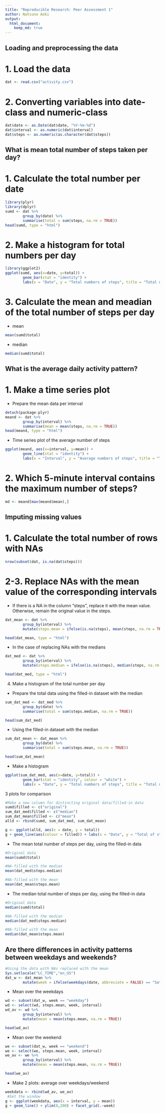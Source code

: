 ```yaml
---
title: "Reproducible Research: Peer Assessment 1"
author: Natsuno Aoki
output: 
  html_document:
    keep_md: true
---
```



## Loading and preprocessing the data
# 1. Load the data
```r
dat <- read.csv("activity.csv")
```
# 2. Converting variables into date-class and numeric-class
```r
dat$date <- as.Date(dat$date, "%Y-%m-%d")
dat$interval <- as.numeric(dat$interval)
dat$steps <- as.numeric(as.character(dat$steps))
```

## What is mean total number of steps taken per day?
# 1. Calculate the total number per date
```r
library(plyr)
library(dplyr)
sumd <- dat %>%
        group_by(date) %>%
        summarise(total = sum(steps, na.rm = TRUE))
head(sumd, type = "html")
```
# 2. Make a histogram for total numbers per day
```r
library(ggplot2)
ggplot(sumd, aes(x=date, y=total)) + 
        geom_bar(stat = "identity") +
        labs(x = "Date", y = "Total numbers of steps", title = "Total numbers per day")
```

# 3. Calculate the mean and meadian of the total number of steps per day
 - mean
```r
mean(sumd$total)
```
 - median
```r
median(sumd$total)
```
## What is the average daily activity pattern?
# 1. Make a time series plot
 - Prepare the mean data per interval
```r
detach(package:plyr)
meand <- dat %>%
        group_by(interval) %>%
        summarise(mean = mean(steps, na.rm = TRUE))
head(meand, type = "html")
```
 - Time series plot of the average number of steps
```r
ggplot(meand, aes(x=interval, y=mean)) + 
        geom_line(stat = "identity") +
        labs(x = "Interval", y = "Average numbers of steps", title = "Time series plot of the average number of steps")
```

# 2. Which 5-minute interval contains the maximum number of steps?
```r
md <- meand[max(meand$mean),]
```

## Imputing missing values
# 1. Calculate the total number of rows with NAs
```r
nrow(subset(dat, is.na(dat$steps)))
```
# 2-3. Replace NAs with the mean value of the corresponding intervals
 - If there is a NA in the column "steps", replace it with the mean value. Otherwise, remain the original value in the steps.
```r
dat_mean <- dat %>%
        group_by(interval) %>%
        mutate(steps.mean = ifelse(is.na(steps), mean(steps, na.rm = TRUE), steps))

head(dat_mean, type = "html")
```
 - In the case of replacing NAs with the medians
```r
dat_med <- dat %>%
        group_by(interval) %>%
        mutate(steps.median = ifelse(is.na(steps), median(steps, na.rm = TRUE), steps))

head(dat_med, type = "html")
```
4. Make a histogram of the total number per day
 - Prepare the total data using the filled-in dataset with the median
```r
sum_dat_med <- dat_med %>%
        group_by(date) %>%
        summarise(total = sum(steps.median, na.rm = TRUE))

head(sum_dat_med)
```

- Using the filled-in dataset with the median
```r
sum_dat_mean <- dat_mean %>%
        group_by(date) %>%
        summarise(total = sum(steps.mean, na.rm = TRUE))

head(sum_dat_mean)
```

 - Make a histogram
```r
ggplot(sum_dat_med, aes(x=date, y=total)) + 
        geom_bar(stat = "identity", colour = "white") +
        labs(x = "Date", y = "Total numbers of steps", title = "Total numbers per day")
```

3 plots for comparison
```r
#Make a new column for distincting original data/filled-in data
sumd$filled <- c("original")
sum_dat_med$filled <- c("median")
sum_dat_mean$filled <- c("mean")
alld <- rbind(sumd, sum_dat_med, sum_dat_mean)

g <- ggplot(alld, aes(x = date, y = total))
g + geom_line(aes(colour = filled)) + labs(x = "Date", y = "Total of steps", title = "Comparison of the original data with NA / without NA")
```

 - The mean total number of steps per day, using the filled-in data
```r
#Original data
mean(sumd$total)

#NA-filled with the median
mean(dat_med$steps.median)

#NA-filled with the mean
mean(dat_mean$steps.mean)
```

 - The median total number of steps per day, using the filled-in data
```r
#Original data
median(sumd$total)

#NA-filled with the median
median(dat_med$steps.median)

#NA-filled with the mean
median(dat_mean$steps.mean)
```


## Are there differences in activity patterns between weekdays and weekends?

```r
#Using the data with NAs replaced with the mean
Sys.setlocale("LC_TIME","en_US")
dat_w <- dat_mean %>%
        mutate(week = ifelse(weekdays(date, abbreviate = FALSE) == "Saturday", "weekend", ifelse(weekdays(date, abbreviate = FALSE) == "Sunday", "weekend","weekday")))
```

 - Mean over the weekdays
```r
wd <- subset(dat_w, week == "weekday")
wd <- select(wd, steps.mean, week, interval)
wd_av <- wd %>%
        group_by(interval) %>%
        mutate(mean = mean(steps.mean, na.rm = TRUE))

head(wd_av)
```
 
 - Mean over the weekend
```r
we <- subset(dat_w, week == "weekend")
we <- select(we, steps.mean, week, interval)
we_av <- we %>%
        group_by(interval) %>%
        mutate(mean = mean(steps.mean, na.rm = TRUE))

head(we_av)
```
 
 - Make 2 plots: average over weekdays/weekend
```r
weekdata <- rbind(wd_av, we_av)
 #Set the window
g <- ggplot(weekdata, aes(x = interval, y = mean))
g + geom_line() + ylim(0,200) + facet_grid(.~week)
```

